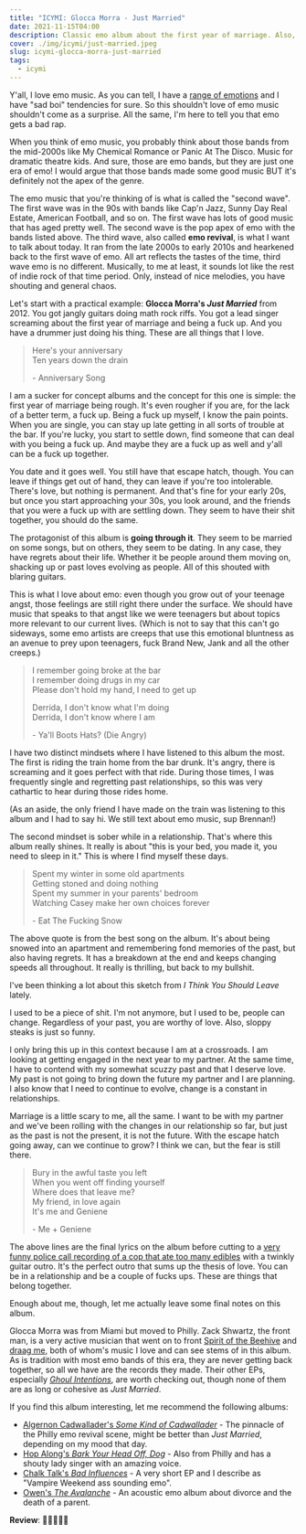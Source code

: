 ```yaml
---
title: "ICYMI: Glocca Morra - Just Married"
date: 2021-11-15T04:00
description: Classic emo album about the first year of marriage. Also, a quick primer on emo music.
cover: ./img/icymi/just-married.jpeg
slug: icymi-glocca-morra-just-married
tags:
  - icymi
---
```


<StreamingAlbum 
  name="Just Married" 
  artist="Glocca Morra" 
  bandcampID="3914936245"
  url="https://gloccamorradied.bandcamp.com/album/just-married-2"
  className="float-right"
/>

Y'all, I love emo music. As you can tell, I have a [range of emotions](/feelings) and I have "sad boi" tendencies for
sure. So this shouldn't love of emo music shouldn't come as a surprise. All the same, I'm here to tell you that emo gets
a bad rap.

When you think of emo music, you probably think about those bands from the mid-2000s like My Chemical Romance or Panic
At The Disco. Music for dramatic theatre kids. And sure, those are emo bands, but they are just one era of emo! I would
argue that those bands made some good music BUT it's definitely not the apex of the genre.

The emo music that you're thinking of is what is called the "second wave". The first wave was in the 90s with bands like
Cap'n Jazz, Sunny Day Real Estate, American Football, and so on. The first wave has lots of good music that has aged
pretty well. The second wave is the pop apex of emo with the bands listed above. The third wave, also called **emo
revival**, is what I want to talk about today. It ran from the late 2000s to early 2010s and hearkened back to the first
wave of emo. All art reflects the tastes of the time, third wave emo is no different. Musically, to me at least, it
sounds lot like the rest of indie rock of that time period. Only, instead of nice melodies, you have shouting and
general chaos.

Let's start with a practical example: **Glocca Morra's _Just Married_** from 2012. You got jangly guitars doing math
rock riffs. You got a lead singer screaming about the first year of marriage and being a fuck up. And you have a drummer
just doing his thing. These are all things that I love.

> Here's your anniversary <br />
> Ten years down the drain
>
> \- Anniversary Song

I am a sucker for concept albums and the concept for this one is simple: the first year of marriage being rough. It's
even rougher if you are, for the lack of a better term, a fuck up. Being a fuck up myself, I know the pain points. When
you are single, you can stay up late getting in all sorts of trouble at the bar. If you're lucky, you start to settle
down, find someone that can deal with you being a fuck up. And maybe they are a fuck up as well and y'all can be a fuck
up together.

You date and it goes well. You still have that escape hatch, though. You can leave if things get out of hand, they can
leave if you're too intolerable. There's love, but nothing is permanent. And that's fine for your early 20s, but once
you start approaching your 30s, you look around, and the friends that you were a fuck up with are settling down. They
seem to have their shit together, you should do the same.

The protagonist of this album is **going through it**. They seem to be married on some songs, but on others, they seem
to be dating. In any case, they have regrets about their life. Whether it be people around them moving on, shacking up
or past loves evolving as people. All of this shouted with blaring guitars.

This is what I love about emo: even though you grow out of your teenage angst, those feelings are still right there
under the surface. We should have music that speaks to that angst like we were teenagers but about topics more relevant
to our current lives. (Which is not to say that this can't go sideways, some emo artists are creeps that use this
emotional bluntness as an avenue to prey upon teenagers, fuck Brand New, Jank and all the other creeps.)

> I remember going broke at the bar <br />
> I remember doing drugs in my car <br />
> Please don't hold my hand, I need to get up <br />
> 
> Derrida, I don't know what I'm doing <br />
> Derrida, I don't know where I am
>
> \- Ya'll Boots Hats? (Die Angry)

I have two distinct mindsets where I have listened to this album the most. The first is riding the train home from the
bar drunk. It's angry, there is screaming and it goes perfect with that ride. During those times, I was frequently
single and regretting past relationships, so this was very cathartic to hear during those rides home.

(As an aside, the only friend I have made on the train was listening to this album and I had to say hi. We still text
about emo music, sup Brennan!)

The second mindset is sober while in a relationship. That's where this album really shines. It really is about "this is
your bed, you made it, you need to sleep in it." This is where I find myself these days.

> Spent my winter in some old apartments <br />
> Getting stoned and doing nothing <br />
> Spent my summer in your parents' bedroom <br />
> Watching Casey make her own choices forever 
>
> \- Eat The Fucking Snow

The above quote is from the best song on the album. It's about being snowed into an apartment and remembering fond
memories of the past, but also having regrets. It has a breakdown at the end and keeps changing speeds all throughout.
It really is thrilling, but back to my bullshit.

I've been thinking a lot about this sketch from _I Think You Should Leave_ lately.

<YouTube id="buK45NW_ikI" />

I used to be a piece of shit. I'm not anymore, but I used to be, people can change. Regardless of your past, you are
worthy of love. Also, sloppy steaks is just so funny.

I only bring this up in this context because I am at a crossroads. I am looking at getting engaged in the next year to
my partner. At the same time, I have to contend with my somewhat scuzzy past and that I deserve love. My past is not
going to bring down the future my partner and I are planning. I also know that I need to continue to evolve, change is
a constant in relationships.

Marriage is a little scary to me, all the same. I want to be with my partner and we've been rolling with the changes in
our relationship so far, but just as the past is not the present, it is not the future. With the escape hatch going
away, can we continue to grow? I think we can, but the fear is still there.

> Bury in the awful taste you left <br />
> When you went off finding yourself <br />
> Where does that leave me? <br />
> My friend, in love again <br />
> It's me and Geniene
>
> \- Me + Geniene

The above lines are the final lyrics on the album before cutting to a [very funny police call recording of a cop that
ate too many edibles][edibles] with a twinkly guitar outro. It's the perfect outro that sums up the thesis of love. You
can be in a relationship and be a couple of fucks ups. These are things that belong together.

Enough about me, though, let me actually leave some final notes on this album.

Glocca Morra was from Miami but moved to Philly. Zack Shwartz, the front man, is a very active musician that went on to
front [Spirit of the Beehive][sotbh] and [draag me][draag], both of whom's music I love and can see stems of in this
album. As is tradition with most emo bands of this era, they are never getting back together, so all we have are the
records they made. Their other EPs, especially [_Ghoul Intentions_][ghoul-intentions], are worth checking out, though
none of them are as long or cohesive as _Just Married_.

If you find this album interesting, let me recommend the following albums: 

* [Algernon Cadwallader's _Some Kind of Cadwallader_][cadwallader] - The pinnacle of the Philly emo revival scene, might
  be better than _Just Married_, depending on my mood that day.
* [Hop Along's _Bark Your Head Off, Dog_][hop-along] - Also from Philly and has a shouty lady singer with an amazing
  voice.
* [Chalk Talk's _Bad Influences_][chalk-talk] - A very short EP and I describe as "Vampire Weekend ass sounding emo".
* [Owen's _The Avalanche_][owen] - An acoustic emo album about divorce and the death of a parent.

**Review**: 🌟🌟🌟🌟🌟

[edibles]: https://www.youtube.com/watch?v=cvct5fgEH_U
[sotbh]: https://spiritofthebeehive.bandcamp.com/album/entertainment-death
[draag]: https://draagme.bandcamp.com/album/i-am-gambling-with-my-life
[cadwallader]: https://algernoncadwallader.bandcamp.com/album/some-kind-of-cadwallader-2
[hop-along]: https://hopalong.bandcamp.com/album/bark-your-head-off-dog
[chalk-talk]: https://chalktalk.bandcamp.com/album/bad-influences
[ghoul-intentions]: https://gloccamorradied.bandcamp.com/album/ghoul-intentions
[owen]: https://owenmusic.bandcamp.com/album/the-avalanche
